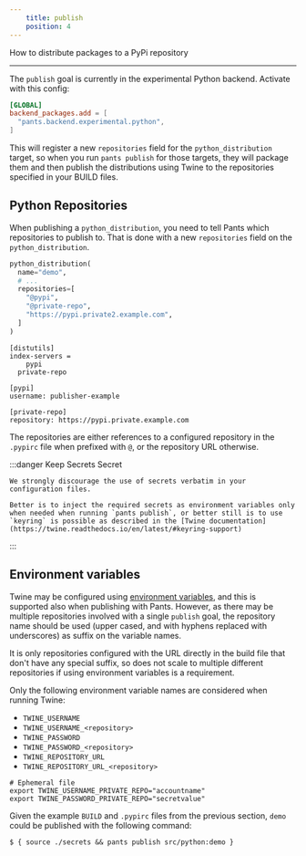 ```yaml
---
    title: publish
    position: 4
---
```


How to distribute packages to a PyPi repository

---

The `publish` goal is currently in the experimental Python backend. Activate with this config:

```toml title="pants.toml"
[GLOBAL]
backend_packages.add = [
  "pants.backend.experimental.python",
]
```

This will register a new `repositories` field for the `python_distribution` target, so when you run `pants publish` for those targets, they will package them and then publish the distributions using Twine to the repositories specified in your BUILD files.

## Python Repositories

When publishing a `python_distribution`, you need to tell Pants which repositories to publish to. That is done with a new `repositories` field on the `python_distribution`.

```python title="src/python/BUILD"
python_distribution(
  name="demo",
  # ...
  repositories=[
    "@pypi",
    "@private-repo",
    "https://pypi.private2.example.com",
  ]
)
```

```text title=".pypirc"
[distutils]
index-servers =
	pypi
  private-repo

[pypi]
username: publisher-example

[private-repo]
repository: https://pypi.private.example.com
```

The repositories are either references to a configured repository in the `.pypirc` file when prefixed with `@`, or the repository URL otherwise.

:::danger Keep Secrets Secret

    We strongly discourage the use of secrets verbatim in your configuration files.

    Better is to inject the required secrets as environment variables only when needed when running `pants publish`, or better still is to use `keyring` is possible as described in the [Twine documentation](https://twine.readthedocs.io/en/latest/#keyring-support)

:::

## Environment variables

Twine may be configured using [environment variables](https://twine.readthedocs.io/en/latest/#environment-variables), and this is supported also when publishing with Pants. However, as there may be multiple repositories involved with a single `publish` goal, the repository name should be used (upper cased, and with hyphens replaced with underscores) as suffix on the variable names.

It is only repositories configured with the URL directly in the build file that don't have any special suffix, so does not scale to multiple different repositories if using environment variables is a requirement.

Only the following environment variable names are considered when running Twine:

- `TWINE_USERNAME`
- `TWINE_USERNAME_<repository>`
- `TWINE_PASSWORD`
- `TWINE_PASSWORD_<repository>`
- `TWINE_REPOSITORY_URL`
- `TWINE_REPOSITORY_URL_<repository>`

```shell title="secrets"
# Ephemeral file
export TWINE_USERNAME_PRIVATE_REPO="accountname"
export TWINE_PASSWORD_PRIVATE_REPO="secretvalue"
```

Given the example `BUILD` and `.pypirc` files from the previous section, `demo` could be published with the following command:

```shell
$ { source ./secrets && pants publish src/python:demo }
```
